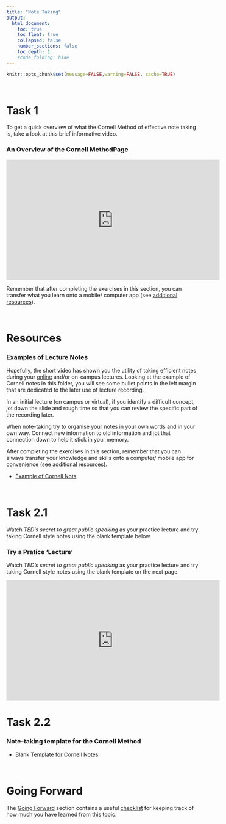 ```yaml
---
title: "Note Taking"
output:
  html_document:
    toc: true
    toc_float: true
    collapsed: false
    number_sections: false
    toc_depth: 1
    #code_folding: hide
---
```


```r
knitr::opts_chunk$set(message=FALSE,warning=FALSE, cache=TRUE)
```

<br>

# Task 1

To get a quick overview of what the Cornell Method of effective note taking is, take a look at this brief informative video.

### An Overview of the Cornell MethodPage

<center>

<iframe width="560" height="315" src="https://www.youtube.com/embed/ErSjc1PEGKE" frameborder="0" allow="accelerometer; autoplay; encrypted-media; gyroscope; picture-in-picture" allowfullscreen></iframe>

</center>

Remember that after completing the exercises in this section, you can transfer what you learn onto a mobile/ computer app (see [additional resources](https://g33h3m.github.io/MakingtheMostofLectures/Additional_Resources.html)).

<br>

# Resources

### Examples of Lecture Notes

Hopefully, the short video has shown you the utility of taking efficient notes during your [online](https://grahamreidpsychology.github.io/MakingtheMostofLectures/Online_Learning.html) and/or on-campus lectures. Looking at the example of Cornell notes in this folder, you will see some bullet points in the left margin that are dedicated to the later use of lecture recording. 

In an initial lecture (on campus or virtual), if you identify a difficult concept, jot down the slide and rough time so that you can review the specific part of the recording later.

When note-taking try to organise your notes in your own words and in your own way. Connect new information to old information and jot that connection down to help it stick in your memory.

After completing the exercises in this section, remember that you can always transfer your knowledge and skills onto a computer/ mobile app for convenience (see [additional resources](https://grahamreidpsychology.github.io/MakingtheMostofLectures/Additional_Resources.html#note_taking)).

* [Example of Cornell Nots](downloads/Cornell_Notes_Example.pdf
)

<br>

# Task 2.1

Watch _TED's secret to great public speaking_ as your practice lecture and try taking Cornell style notes using the blank template below.

### Try a Pratice 'Lecture'

Watch _TED's secret to great public speaking_ as your practice lecture and try taking Cornell style notes using the blank template on the next page.

<center>

<iframe width="560" height="315" src="https://www.youtube.com/embed/-FOCpMAww28" frameborder="0" allow="accelerometer; autoplay; encrypted-media; gyroscope; picture-in-picture" allowfullscreen></iframe>

</center>

# Task 2.2

### Note-taking template for the Cornell Method

* [Blank Template for Cornell Notes](downloads/Cornell_Notes_Template.pdf)

<br>

# Going Forward

The [Going Forward](https://grahamreidpsychology.github.io/MakingtheMostofLectures/Going_Forward.html) section contains a useful [checklist](downloads/checklist.docx) for keeping track of how much you have learned from this topic.